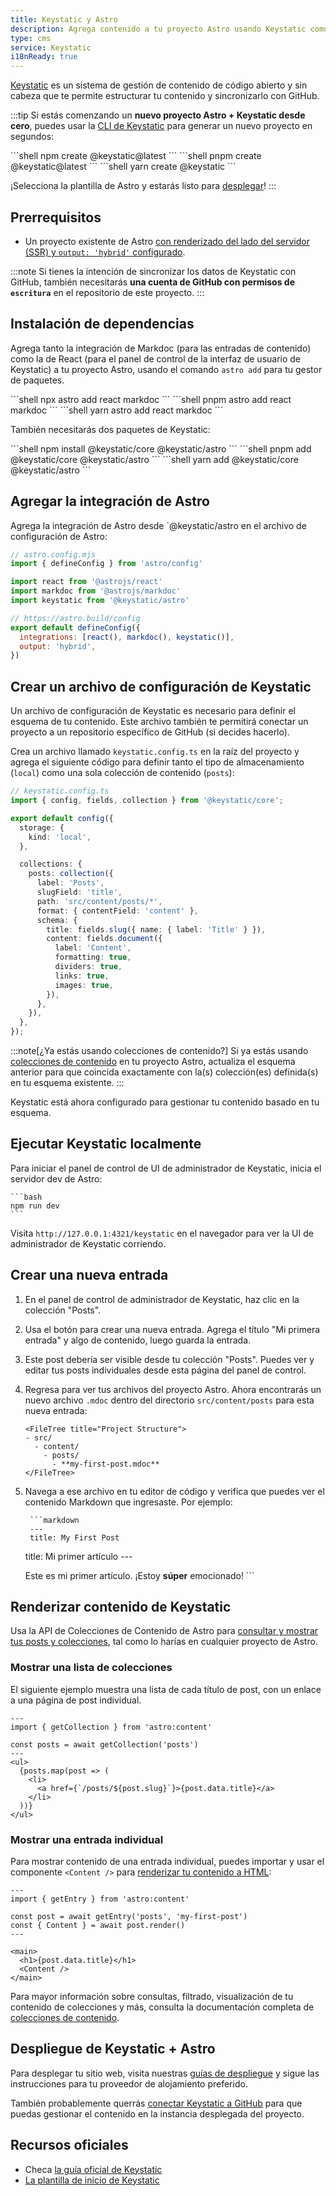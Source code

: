 ```yaml
---
title: Keystatic y Astro
description: Agrega contenido a tu proyecto Astro usando Keystatic como CMS
type: cms
service: Keystatic
i18nReady: true
---
```


[Keystatic](https://keystatic.com/) es un sistema de gestión de contenido de código abierto y sin cabeza que te permite estructurar tu contenido y sincronizarlo con GitHub.

:::tip
Si estás comenzando un **nuevo proyecto Astro + Keystatic desde cero**, puedes usar la [CLI de Keystatic](https://keystatic.com/docs/quick-start#keystatic-cli) para generar un nuevo proyecto en segundos:

<PackageManagerTabs>
  <Fragment slot="npm">
  ```shell
  npm create @keystatic@latest
  ```
  </Fragment>
  <Fragment slot="pnpm">
  ```shell
  pnpm create @keystatic@latest
  ```
  </Fragment>
  <Fragment slot="yarn">
  ```shell
  yarn create @keystatic
  ```
  </Fragment>
</PackageManagerTabs>

¡Selecciona la plantilla de Astro y estarás listo para [desplegar](#deploying-keystatic--astro)!
:::

## Prerrequisitos

- Un proyecto existente de Astro [con renderizado del lado del servidor (SSR) y `output: 'hybrid'` configurado](/es/guides/server-side-rendering/).

:::note
Si tienes la intención de sincronizar los datos de Keystatic con GitHub, también necesitarás **una cuenta de GitHub con permisos de `escritura`** en el repositorio de este proyecto.
:::

## Instalación de dependencias

Agrega tanto la integración de Markdoc (para las entradas de contenido) como la de React (para el panel de control de la interfaz de usuario de Keystatic) a tu proyecto Astro, usando el comando `astro add` para tu gestor de paquetes.

<PackageManagerTabs>
  <Fragment slot="npm">
  ```shell
  npx astro add react markdoc
  ```
  </Fragment>
  <Fragment slot="pnpm">
  ```shell
  pnpm astro add react markdoc
  ```
  </Fragment>
  <Fragment slot="yarn">
  ```shell
  yarn astro add react markdoc
  ```
  </Fragment>
</PackageManagerTabs>

También necesitarás dos paquetes de Keystatic:

<PackageManagerTabs>
  <Fragment slot="npm">
  ```shell
  npm install @keystatic/core @keystatic/astro
  ```
  </Fragment>
  <Fragment slot="pnpm">
  ```shell
  pnpm add @keystatic/core @keystatic/astro
  ```
  </Fragment>
  <Fragment slot="yarn">
  ```shell
  yarn add @keystatic/core @keystatic/astro
  ```
  </Fragment>
</PackageManagerTabs>

## Agregar la integración de Astro

Agrega la integración de Astro desde `@keystatic/astro en el archivo de configuración de Astro:

```js  ins={6} ins=", keystatic()"
// astro.config.mjs
import { defineConfig } from 'astro/config'

import react from '@astrojs/react'
import markdoc from '@astrojs/markdoc'
import keystatic from '@keystatic/astro'

// https://astro.build/config
export default defineConfig({
  integrations: [react(), markdoc(), keystatic()],
  output: 'hybrid',
})
```

## Crear un archivo de configuración de Keystatic

Un archivo de configuración de Keystatic es necesario para definir el esquema de tu contenido. Este archivo también te permitirá conectar un proyecto a un repositorio específico de GitHub (si decides hacerlo).

Crea un archivo llamado `keystatic.config.ts` en la raíz del proyecto y agrega el siguiente código para definir tanto el tipo de almacenamiento (`local`) como una sola colección de contenido (`posts`):

```ts {8-25}
// keystatic.config.ts
import { config, fields, collection } from '@keystatic/core';

export default config({
  storage: {
    kind: 'local',
  },

  collections: {
    posts: collection({
      label: 'Posts',
      slugField: 'title',
      path: 'src/content/posts/*',
      format: { contentField: 'content' },
      schema: {
        title: fields.slug({ name: { label: 'Title' } }),
        content: fields.document({
          label: 'Content',
          formatting: true,
          dividers: true,
          links: true,
          images: true,
        }),
      },
    }),
  },
});
```

:::note[¿Ya estás usando colecciones de contenido?]
Si ya estás usando [colecciones de contenido](/es/guides/content-collections/#definiendo-colleciones) en tu proyecto Astro, actualiza el esquema anterior para que coincida exactamente con la(s) colección(es) definida(s) en tu esquema existente.
:::

Keystatic está ahora configurado para gestionar tu contenido basado en tu esquema.

## Ejecutar Keystatic localmente

Para iniciar el panel de control de UI de administrador de Keystatic, inicia el servidor dev de Astro:

    ```bash
    npm run dev
    ```

Visita `http://127.0.0.1:4321/keystatic` en el navegador para ver la UI de administrador de Keystatic corriendo.

## Crear una nueva entrada

1. En el panel de control de administrador de Keystatic, haz clic en la colección "Posts".

 2. Usa el botón para crear una nueva entrada. Agrega el título "Mi primera entrada" y algo de contenido, luego guarda la entrada.
 
 3. Este post debería ser visible desde tu colección "Posts". Puedes ver y editar tus posts individuales desde esta página del panel de control.
 
 4. Regresa para ver tus archivos del proyecto Astro. Ahora encontrarás un nuevo archivo `.mdoc` dentro del directorio `src/content/posts` para esta nueva entrada:

		<FileTree title="Project Structure">
		- src/
		  - content/
		    - posts/
		      - **my-first-post.mdoc**
		</FileTree>

5. Navega a ese archivo en tu editor de código y verifica que puedes ver el contenido Markdown que ingresaste. Por ejemplo:

		```markdown
		---
		title: My First Post
    title: Mi primer artículo
		---
		
    Este es mi primer artículo. ¡Estoy **súper** emocionado!
		```

## Renderizar contenido de Keystatic

Usa la API de Colecciones de Contenido de Astro para [consultar y mostrar tus posts y colecciones](/es/guides/content-collections/#consultando-colecciones), tal como lo harías en cualquier proyecto de Astro.

### Mostrar una lista de colecciones

El siguiente ejemplo muestra una lista de cada título de post, con un enlace a una página de post individual.

```tsx {4}
---
import { getCollection } from 'astro:content'

const posts = await getCollection('posts')
---
<ul>
  {posts.map(post => (
    <li>
      <a href={`/posts/${post.slug}`}>{post.data.title}</a>
    </li>
  ))}
</ul>
```

### Mostrar una entrada individual

Para mostrar contenido de una entrada individual, puedes importar y usar el componente `<Content />` para [renderizar tu contenido a HTML](/es/guides/content-collections/#renderizando-contenido-a-html):

```tsx {4-5}
---
import { getEntry } from 'astro:content'

const post = await getEntry('posts', 'my-first-post')
const { Content } = await post.render()
---

<main>
  <h1>{post.data.title}</h1>
  <Content />
</main>

```

Para mayor información sobre consultas, filtrado, visualización de tu contenido de colecciones y más, consulta la documentación completa de [colecciones de contenido](/es/guides/content-collections/).
## Despliegue de Keystatic + Astro

Para desplegar tu sitio web, visita nuestras [guías de despliegue](/es/guides/deploy/) y sigue las instrucciones para tu proveedor de alojamiento preferido.

También probablemente querrás [conectar Keystatic a GitHub](https://keystatic.com/docs/connect-to-github) para que puedas gestionar el contenido en la instancia desplegada del proyecto.

## Recursos oficiales

- Checa [la guía oficial de Keystatic](https://keystatic.com/docs/installation-astro)
- [La plantilla de inicio de Keystatic](https://github.com/Thinkmill/keystatic/tree/main/templates/astro)
